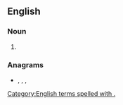 {{also|ext}}
==English==

===Noun===
{{en-noun|exts.}}

# {{abbreviation of|extension|lang=en}}

===Anagrams===
* {{l|en|tex}}, {{l|en|Tex}}, {{l|en|TeX}}, {{l|en|Tex.}}

[[Category:English terms spelled with .]]